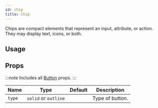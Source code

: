 ```yaml
---
id: chip
title: Chip
---
```



Chips are compact elements that represent an input, attribute, or action.
They may display text, icons, or both.

## Usage

<Usage />

## Props

:::note
Includes all [Button](/docs/documentation/button#props) props.
:::

<div class='table-responsive'>

| Name   | Type                 | Default | Description     |
| ------ | -------------------- | ------- | --------------- |
| `type` | `solid` or `outline` |         | Type of button. |

</div>
